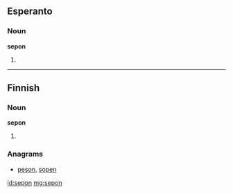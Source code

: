 ==Esperanto==

===Noun===
'''sepon'''

# {{eo-form of|sep|on}}

----

==Finnish==

===Noun===
'''sepon'''

# {{fi-form of|seppo|type=noun|case=genitive|pl=singular}}

===Anagrams===
* [[peson#Finnish|peson]], [[sopen#Finnish|sopen]]

[[id:sepon]]
[[mg:sepon]]